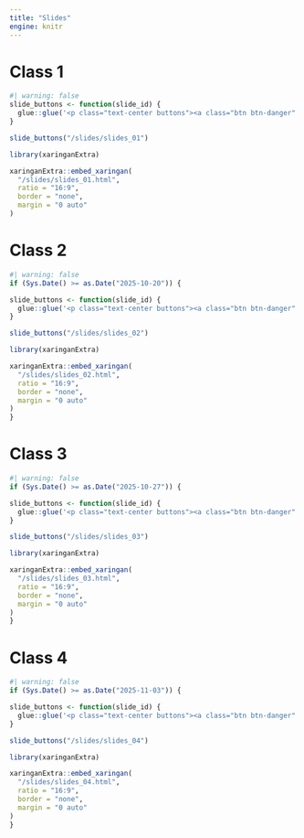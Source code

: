 ```yaml
---
title: "Slides"
engine: knitr 
---
```


# Class 1


```r
#| warning: false
slide_buttons <- function(slide_id) {
  glue::glue('<p class="text-center buttons"><a class="btn btn-danger" target="_blank" href="{slide_id}.html"><i class="fa-solid fa-arrow-up-right-from-square"></i> View all slides in new window</a> <a class="btn btn-danger" target="_blank" href="{slide_id}.pdf" role="button"><i class="fa-solid fa-file-pdf"></i> Download PDF of all slides</a></p>')
}

slide_buttons("/slides/slides_01")

library(xaringanExtra)

xaringanExtra::embed_xaringan(
  "/slides/slides_01.html",
  ratio = "16:9",
  border = "none",
  margin = "0 auto"
)
```

# Class 2

```r
#| warning: false
if (Sys.Date() >= as.Date("2025-10-20")) {

slide_buttons <- function(slide_id) {
  glue::glue('<p class="text-center buttons"><a class="btn btn-danger" target="_blank" href="{slide_id}.html"><i class="fa-solid fa-arrow-up-right-from-square"></i> View all slides in new window</a> <a class="btn btn-danger" target="_blank" href="{slide_id}.pdf" role="button"><i class="fa-solid fa-file-pdf"></i> Download PDF of all slides</a></p>')
}

slide_buttons("/slides/slides_02")

library(xaringanExtra)

xaringanExtra::embed_xaringan(
  "/slides/slides_02.html",
  ratio = "16:9",
  border = "none",
  margin = "0 auto"
)
}
```


# Class 3

```r
#| warning: false
if (Sys.Date() >= as.Date("2025-10-27")) {

slide_buttons <- function(slide_id) {
  glue::glue('<p class="text-center buttons"><a class="btn btn-danger" target="_blank" href="{slide_id}.html"><i class="fa-solid fa-arrow-up-right-from-square"></i> View all slides in new window</a> <a class="btn btn-danger" target="_blank" href="{slide_id}.pdf" role="button"><i class="fa-solid fa-file-pdf"></i> Download PDF of all slides</a></p>')
}

slide_buttons("/slides/slides_03")

library(xaringanExtra)

xaringanExtra::embed_xaringan(
  "/slides/slides_03.html",
  ratio = "16:9",
  border = "none",
  margin = "0 auto"
)
}
```


# Class 4

```r
#| warning: false
if (Sys.Date() >= as.Date("2025-11-03")) {

slide_buttons <- function(slide_id) {
  glue::glue('<p class="text-center buttons"><a class="btn btn-danger" target="_blank" href="{slide_id}.html"><i class="fa-solid fa-arrow-up-right-from-square"></i> View all slides in new window</a> <a class="btn btn-danger" target="_blank" href="{slide_id}.pdf" role="button"><i class="fa-solid fa-file-pdf"></i> Download PDF of all slides</a></p>')
}

slide_buttons("/slides/slides_04")

library(xaringanExtra)

xaringanExtra::embed_xaringan(
  "/slides/slides_04.html",
  ratio = "16:9",
  border = "none",
  margin = "0 auto"
)
}
```










<!-- # Class 2 -->

<!-- ```{r echo=FALSE, results="asis"} -->
<!-- #| warning: false -->
<!-- slide_buttons <- function(slide_id) { -->
<!--   glue::glue('<p class="text-center buttons"><a class="btn btn-danger" target="_blank" href="{slide_id}.html"><i class="fa-solid fa-arrow-up-right-from-square"></i> View all slides in new window</a> <a class="btn btn-danger" target="_blank" href="{slide_id}.pdf" role="button"><i class="fa-solid fa-file-pdf"></i> Download PDF of all slides</a></p>') -->
<!-- } -->

<!-- slide_buttons("/slides/slides_02") -->

<!-- library(xaringanExtra) -->

<!-- xaringanExtra::embed_xaringan( -->
<!--   "/slides/slides_02.html", -->
<!--   ratio = "16:9", -->
<!--   border = "none", -->
<!--   margin = "0 auto" -->
<!-- ) -->
<!-- ``` -->

<!-- ::: {.callout-tip collapse="true"} -->
<!-- ## Class 2 Lecture video - part 1 -->

<!-- {{< video fr_class2_lecture_part1.mp4 >}} -->

<!-- ::: -->

<!-- ::: {.callout-tip collapse="true"} -->
<!-- ## Class 2 Lecture video - part 2 -->

<!-- {{< video fr_class2_lecture_part2.mp4 >}} -->

<!-- ::: -->



<!-- ```{r echo=FALSE, results="asis"} -->
<!-- #| warning: false -->
<!-- if (Sys.Date() >= as.Date("2025-05-05")) { -->

<!-- slide_buttons <- function(slide_id) { -->
<!--   glue::glue('<p class="text-center buttons"><a class="btn btn-danger" target="_blank" href="{slide_id}.html"><i class="fa-solid fa-arrow-up-right-from-square"></i> View all slides in new window</a> <a class="btn btn-danger" target="_blank" href="{slide_id}.pdf" role="button"><i class="fa-solid fa-file-pdf"></i> Download PDF of all slides</a></p>') -->
<!-- } -->

<!-- slide_buttons("/slides/slides_03") -->

<!-- library(xaringanExtra) -->

<!-- xaringanExtra::embed_xaringan( -->
<!--   "/slides/slides_03.html", -->
<!--   ratio = "16:9", -->
<!--   border = "none", -->
<!--   margin = "0 auto" -->
<!-- ) -->
<!-- } -->
<!-- ``` -->





<!-- ## Class 1 -->

<!-- ```{css echo=FALSE} -->
<!-- .embed-container { -->
<!--     position: relative; -->
<!--     padding-bottom: 129%; -->
<!--     height: 0; -->
<!--     overflow: hidden; -->
<!--     max-width: 100%; -->
<!-- } -->

<!-- .embed-container iframe, -->
<!-- .embed-container object, -->
<!-- .embed-container embed { -->
<!--     position: absolute; -->
<!--     top: 0; -->
<!--     left: 0; -->
<!--     width: 100%; -->
<!--     height: 100%; -->
<!-- } -->
<!-- ``` -->

<!-- ```{=html} -->
<!-- <p class="text-center"> -->
<!--   <a class="btn btn-primary btn-lg cv-download" href="`r rmarkdown::metadata$slides$pdf1`" target="_blank"> -->
<!--     <i class="bi-download"></i>&ensp;Download class slides -->
<!--   </a> -->
<!-- </p> -->

<!-- <div class="embed-container"> -->
<!--   <iframe src="`r rmarkdown::metadata$slides$pdf1`" style="border: 0.5px"></iframe> -->
<!-- </div> -->
<!-- ``` -->


<!-- # Class 2 -->

<!-- ```{css echo=FALSE} -->
<!-- .embed-container { -->
<!--     position: relative; -->
<!--     padding-bottom: 129%; -->
<!--     height: 0; -->
<!--     overflow: hidden; -->
<!--     max-width: 100%; -->
<!-- } -->

<!-- .embed-container iframe, -->
<!-- .embed-container object, -->
<!-- .embed-container embed { -->
<!--     position: absolute; -->
<!--     top: 0; -->
<!--     left: 0; -->
<!--     width: 100%; -->
<!--     height: 100%; -->
<!-- } -->
<!-- ``` -->

<!-- ```{=html} -->
<!-- <p class="text-center"> -->
<!--   <a class="btn btn-primary btn-lg cv-download" href="`r rmarkdown::metadata$slides$pdf2`" target="_blank"> -->
<!--     <i class="bi-download"></i>&ensp;Download class slides -->
<!--   </a> -->
<!-- </p> -->

<!-- <div class="embed-container"> -->
<!--   <iframe src="`r rmarkdown::metadata$slides$pdf2`" style="border: 0.5px"></iframe> -->
<!-- </div> -->
<!-- ``` -->


